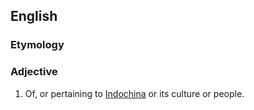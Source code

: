{{also|Indo-Chinese}}
==English==

===Etymology===
{{prefix|en|Indo|Chinese}}

===Adjective===
{{en-adj|-}}

# Of, or pertaining to [[Indochina]] or its culture or people.